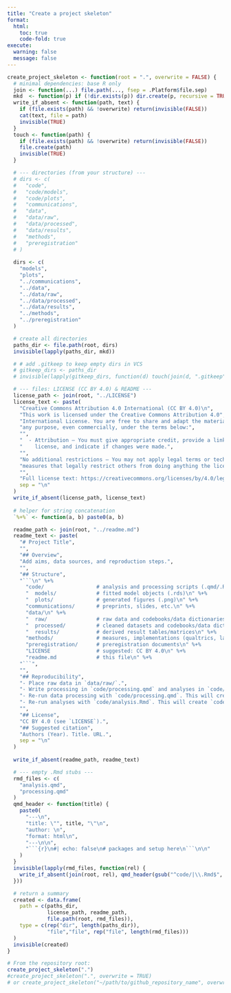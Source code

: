 ```yaml
---
title: "Create a project skeleton"
format:
  html:
    toc: true
    code-fold: true
execute:
  warning: false
  message: false
---
```


```r

create_project_skeleton <- function(root = ".", overwrite = FALSE) {
  # minimal dependencies: base R only
  join <- function(...) file.path(..., fsep = .Platform$file.sep)
  mkd  <- function(p) if (!dir.exists(p)) dir.create(p, recursive = TRUE, showWarnings = FALSE)
  write_if_absent <- function(path, text) {
    if (file.exists(path) && !overwrite) return(invisible(FALSE))
    cat(text, file = path)
    invisible(TRUE)
  }
  touch <- function(path) {
    if (file.exists(path) && !overwrite) return(invisible(FALSE))
    file.create(path)
    invisible(TRUE)
  }

  # --- directories (from your structure) ---
  # dirs <- c(
  #   "code",
  #   "code/models",
  #   "code/plots",
  #   "communications",
  #   "data",
  #   "data/raw",
  #   "data/processed",
  #   "data/results",
  #   "methods",
  #   "preregistration"
  # )
  
  dirs <- c(
    "models",
    "plots",
    "../communications",
    "../data",
    "../data/raw",
    "../data/processed",
    "../data/results",
    "../methods",
    "../preregistration"
  )

  # create all directories
  paths_dir <- file.path(root, dirs)
  invisible(lapply(paths_dir, mkd))

  # # add .gitkeep to keep empty dirs in VCS
  # gitkeep_dirs <- paths_dir
  # invisible(lapply(gitkeep_dirs, function(d) touch(join(d, ".gitkeep"))))

  # --- files: LICENSE (CC BY 4.0) & README ---
  license_path <- join(root, "../LICENSE")
  license_text <- paste(
    "Creative Commons Attribution 4.0 International (CC BY 4.0)\n",
    "This work is licensed under the Creative Commons Attribution 4.0",
    "International License. You are free to share and adapt the material for",
    "any purpose, even commercially, under the terms below:",
    "",
    "  - Attribution — You must give appropriate credit, provide a link to the",
    "    license, and indicate if changes were made.",
    "",
    "No additional restrictions — You may not apply legal terms or technological",
    "measures that legally restrict others from doing anything the license permits.",
    "",
    "Full license text: https://creativecommons.org/licenses/by/4.0/legalcode",
    sep = "\n"
  )
  write_if_absent(license_path, license_text)
  
  # helper for string concatenation
  `%+%` <- function(a, b) paste0(a, b)

  readme_path <- join(root, "../readme.md")
  readme_text <- paste(
    "# Project Title",
    "",
    "## Overview",
    "Add aims, data sources, and reproduction steps.",
    "",
    "## Structure",
    "```\n" %+%
      "code/                 # analysis and processing scripts (.qmd/.Rmd)\n" %+%
      "  models/             # fitted model objects (.rds)\n" %+%
      "  plots/              # generated figures (.png)\n" %+%
      "communications/       # preprints, slides, etc.\n" %+%
      "data/\n" %+%
      "  raw/                # raw data and codebooks/data dictionaries (should be read-only, except for removal of private data)\n" %+%
      "  processed/          # cleaned datasets and codebooks/data dictionaries\n" %+%
      "  results/            # derived result tables/matrices\n" %+%
      "methods/              # measures, implementations (qualtrics, lab.js, psychopy files, etc.), .docx files with items, etc.\n" %+%
      "preregistration/      # preregistration documents\n" %+%
      "LICENSE               # suggested: CC BY 4.0\n" %+%
      "readme.md             # this file\n" %+%
    "```",
    "",
    "## Reproducibility",
    "- Place raw data in `data/raw/`.",
    "- Write processing in `code/processing.qmd` and analyses in `code/analyses.qmd`.",
    "- Re-run data processing with `code/processing.qmd`. This will create `code/processing.html` and files in `data/processed/` and `data/results/`.",
    "- Re-run analyses with `code/analysis.Rmd`. This will create `code/processing.html`, plots in `code/plots/` and fitted model objects in `code/models/`.",
    "",
    "## License",
    "CC BY 4.0 (see `LICENSE`).",
    "## Suggested citation",
    "Authors (Year). Title. URL.",
    sep = "\n"
  )
  
  write_if_absent(readme_path, readme_text)

  # --- empty .Rmd stubs ---
  rmd_files <- c(
    "analysis.qmd",
    "processing.qmd"
  )
  qmd_header <- function(title) {
    paste0(
      "---\n",
      "title: \"", title, "\"\n",
      "author: \n",
      "format: html\n",
      "---\n\n",
      "```{r}\n#| echo: false\n# packages and setup here\n```\n\n"
    )
  }
  invisible(lapply(rmd_files, function(rel) {
    write_if_absent(join(root, rel), qmd_header(gsub("^code/|\\.Rmd$", "", rel)))
  }))

  # return a summary
  created <- data.frame(
    path = c(paths_dir,
             license_path, readme_path,
             file.path(root, rmd_files)),
    type = c(rep("dir", length(paths_dir)),
             "file","file", rep("file", length(rmd_files)))
  )
  invisible(created)
}

# From the repository root:
create_project_skeleton(".")
#create_project_skeleton(".", overwrite = TRUE)
# or create_project_skeleton("~/path/to/github_repository_name", overwrite = TRUE)

```

